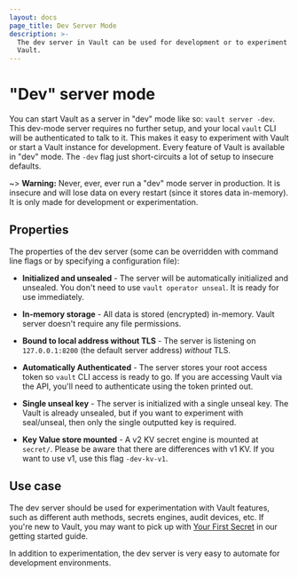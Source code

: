 ```yaml
---
layout: docs
page_title: Dev Server Mode
description: >-
  The dev server in Vault can be used for development or to experiment with
  Vault.
---
```


# "Dev" server mode

You can start Vault as a server in "dev" mode like so: `vault server -dev`.
This dev-mode server requires no further setup, and your local `vault` CLI will
be authenticated to talk to it. This makes it easy to experiment with Vault or
start a Vault instance for development. Every feature of Vault is available in
"dev" mode. The `-dev` flag just short-circuits a lot of setup to insecure
defaults.

~> **Warning:** Never, ever, ever run a "dev" mode server in production.
It is insecure and will lose data on every restart (since it stores data
in-memory). It is only made for development or experimentation.

## Properties

The properties of the dev server (some can be overridden with command line
flags or by specifying a configuration file):

- **Initialized and unsealed** - The server will be automatically initialized
  and unsealed. You don't need to use `vault operator unseal`. It is ready
  for use immediately.

- **In-memory storage** - All data is stored (encrypted) in-memory. Vault
  server doesn't require any file permissions.

- **Bound to local address without TLS** - The server is listening on
  `127.0.0.1:8200` (the default server address) _without_ TLS.

- **Automatically Authenticated** - The server stores your root access
  token so `vault` CLI access is ready to go. If you are accessing Vault
  via the API, you'll need to authenticate using the token printed out.

- **Single unseal key** - The server is initialized with a single unseal
  key. The Vault is already unsealed, but if you want to experiment with
  seal/unseal, then only the single outputted key is required.

- **Key Value store mounted** - A v2 KV secret engine is mounted at
  `secret/`. Please be aware that there are differences with v1 KV.
  If you want to use v1, use this flag `-dev-kv-v1`.

## Use case

The dev server should be used for experimentation with Vault features, such
as different auth methods, secrets engines, audit devices, etc.
If you're new to Vault, you may want to pick up with [Your First Secret](/vault/tutorials/getting-started/getting-started-first-secret) in our getting started guide.

In addition to experimentation, the dev server is very easy to automate
for development environments.

